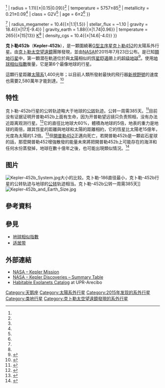 {{noteTA
|G1=Astronomy
|G2=單位
|1=zh-cn:空间望远镜; zh-tw:太空望遠鏡; zh-hk:太空望遠鏡;
|2=zh-cn:开普勒; zh-tw:克卜勒; zh-hk:開普勒
}}

{{Planetbox begin
| name = Kepler-452b
}}

{{Planetbox image
| image            = PIA19824.gif
| caption          = 藝術家繪圖的克卜勒452b
}}

{{Planetbox star
| star             = [[克卜勒452|克卜勒452]] 
| constell= [[天鵝座|天鵝座]]
| RA = {{RA|19|44|00.89}}<ref name="NASA-EPA-Kepler452b">{{cite web |title=NASA Exoplanet Archive - Confirmed Planet Overview - Kepler-452b |url=http://exoplanetarchive.ipac.caltech.edu/cgi-bin/DisplayOverview/nph-DisplayOverview?objname=Kepler-452+b |date=2015 |work=[[NASA_Exoplanet_Archive|NASA Exoplanet Archive]] |accessdate=23 July 2015 |archive-date=2019-04-18 |archive-url=https://web.archive.org/web/20190418103528/https://exoplanetarchive.ipac.caltech.edu/cgi-bin/DisplayOverview/nph-DisplayOverview?objname=Kepler-452+b |dead-url=no }}</ref>
| DEC= {{DEC|+44|16|39.2}}<ref name="NASA-EPA-Kepler452b" />
| dist_ly = 1400
| dist_pc = 430
| app_mag = 13.426 (?)
| mass = 1.037{{±|0.054|0.047}}<ref name="NASA-EPA-Kepler452b" />
| radius = 1.11{{±|0.15|0.09}}<ref name="NASA-EPA-Kepler452b" />
| temperature = 5757±85<ref name="NASA-EPA-Kepler452b" />
| metallicity = 0.21±0.09<ref name="NASA-EPA-Kepler452b" />
| class = G2V<ref name="NASA-EPA-Kepler452b" />
| age = 6±2<ref name="NASA-EPA-Kepler452b" />
}}

{{Planetbox character
| mass_earth = 5 ± 2
| radius_earth = 1.63{{±|0.23|0.20}}<ref name="NASA-EPA-Kepler452b" />
| radius_megameter = 10.4{{±|1.1|1.5}}
| stellar_flux = ~1.10
| gravity = 18.4{{±|17.1|-9.4}}
| gravity_earth = 1.88{{±|1.74|0.96}}
| temperature = 265{{±|15|13}} [[Kelvin|K]]<ref name="NASA-EPA-Kepler452b" />
| density_cgs = 10.4{{±|14.6|-4.0}}
}}

{{Planetbox orbit
| period           = 385
| semimajor        = 1.05
| inclination = 89.806(+0.13,-0.049)
}}

{{Planetbox discovery
| discovery_date   = 2015年7月23日（宣布）
| discoverers      = 克卜勒科學團隊
| discovery_method = [[凌日法|凌日法]]
| discovery_site   = [[克卜勒太空望遠鏡|克卜勒太空望遠鏡]]
| discovery_status = Published
}}
{{Planetbox reference
| star             = Kepler-452
| planet           = b
| simbad           = Kepler-452
}}
{{Planetbox end}}

'''克卜勒452b'''（'''Kepler-452b'''），是一顆圍繞著[[G型主序星|G型主序星]][[克卜勒452|克卜勒452]]的太陽系外行星。由[[克卜勒太空望遠鏡|克卜勒太空望遠鏡]]團隊發現，並由[[美国国家航空航天局|NASA]]於2015年7月23日公布。是已知[[類地行星|類地行星]]中，第一顆潜在軌道位於與[[太陽|太陽]]相似的[[适居带|恆星舒適帶]]上的[[超级地球|超级地球]]<ref name="Chou">{{cite press release|last1 = Chou|first1 = Felicia|last2 = Johnson|first2 = Michelle|title = NASA’s Kepler Mission Discovers Bigger, Older Cousin to Earth|url = http://www.nasa.gov/press-release/nasa-kepler-mission-discovers-bigger-older-cousin-to-earth|accessdate = 23 July 2015|agency = NASA|date = 23 July 2015|archive-date = 2015-10-07|archive-url = https://web.archive.org/web/20151007035447/http://www.nasa.gov/press-release/nasa-kepler-mission-discovers-bigger-older-cousin-to-earth/|dead-url = no}}</ref>。使用[[地球相似指數|地球相似指數]]衡量，它是第6个最像地球的行星。

這顆行星距離[[太阳系|太陽系]]1,400光年；以目前人類所發射最快的飛行器[[新視野號|新視野號]]的速度也需要2,580萬年才能到達。<ref name="bno">{{cite web|url = http://bnonews.com/news/index.php/news/id961|script-title = en:NASA telescope discovers Earth-like planet in star’s ‘habitable zone’|date = 23 July 2015|work = [[BNO_News|BNO News]]|accessdate = 23 July 2015|archive-date = 2016-03-04|archive-url = https://web.archive.org/web/20160304042706/http://bnonews.com/news/index.php/news/id961|dead-url = no}}</ref>

==特性==
克卜勒-452b行星的公转轨迹略大于地球的[[公转|公转]]轨迹。公转一周需385天。<ref name=Overbye>{{cite news|last1=Overbye|first1=Dennis|script-title=en:Kepler Data Reveals What Might Be Best ‘Goldilocks’ Planet Yet|url=http://www.nytimes.com/2015/07/24/science/space/kepler-data-reveals-what-might-be-best-goldilocks-planet-yet.html?_r=0|accessdate=23 July 2015|work=The New York Times|date=23 July 2015|archive-date=2015-07-26|archive-url=https://web.archive.org/web/20150726104949/http://www.nytimes.com/2015/07/24/science/space/kepler-data-reveals-what-might-be-best-goldilocks-planet-yet.html?_r=0|dead-url=no}}</ref>目前没有证据证明开普勒452b上面有生命，因为开普勒望远镜只负责照相，没有办法近距离观测行星。<ref>{{cite news|title=NASA发现"另一个地球":相似指数0.98 或有流动水|url=http://news.163.com/15/0724/00/AV8FNH640001121M.html|accessdate=23 July 2015|work=网易|date=23 July 2015|archive-date=2015-07-24|archive-url=https://web.archive.org/web/20150724024307/http://news.163.com/15/0724/00/AV8FNH640001121M.html|dead-url=no}}</ref>它的直徑比地球大60%，體積為地球的5倍，地表的重力是地球的兩倍，跟其恆星的距離與地球和太陽的距離相約，它的恆星比太陽老15億年，光度為太陽的1.2倍。<ref>{{cite news|title=太空總署發現最似地球星體|url=http://hk.apple.nextmedia.com/international/art/20150724/19230722?_ga=1.1713079.768165092.1435212783|accessdate=24 July 2015|work=[[蘋果日報|蘋果日報]]|date=24 July 2015|archive-date=2015-07-24|archive-url=https://web.archive.org/web/20150724075439/http://hk.apple.nextmedia.com/international/art/20150724/19230722?_ga=1.1713079.768165092.1435212783|dead-url=no}}</ref>但[[開普勒452|開普勒452]]正邁向死亡，若開普勒452b是一顆岩石星球的話，那麼開普勒452增強散發的能量未來將把開普勒452b上可能存在的海洋和任何水份蒸發掉，地球在數十億年之後，也可能出現類似情況。<ref>{{cite news|title=NASA宣佈 發現與地球極相似行星|url=http://hk.apple.nextmedia.com/realtime/international/20150724/54008650|accessdate=24 July 2015|work=[[蘋果日報|蘋果日報]]|date=24 July 2015|archive-date=2015-07-24|archive-url=https://web.archive.org/web/20150724203651/http://hk.apple.nextmedia.com/realtime/international/20150724/54008650|dead-url=no}}</ref>

==图片==
[[File:Kepler-452b_System.jpg|none]]大小的比较。克卜勒-186直径最小，克卜勒-452b行星的公转轨迹与地球的[[公转|公转]]轨迹相当。克卜勒-452b公转一周需385天]]
[[File:Kepler-452b_and_Earth_Size.jpg|none]]

== 參考資料 ==
{{Reflist|2}}

== 參見 ==
* [[地球相似指數|地球相似指數]]
* [[适居带|适居带]]

== 外部連結 ==
{{commons|Category:Kepler-452b}}
* [https://web.archive.org/web/20131105082102/http://www.nasa.gov/mission_pages/kepler/main/index.html NASA – Kepler Mission]
* [http://kepler.nasa.gov/Mission/discoveries/ NASA – Kepler Discoveries – Summary Table]{{Wayback|url=http://kepler.nasa.gov/Mission/discoveries/ |date=20160511054656 }}
* [http://phl.upr.edu/projects/habitable-exoplanets-catalog Habitable Exolanets Catalog]{{Wayback|url=http://phl.upr.edu/projects/habitable-exoplanets-catalog |date=20180211104253 }} at UPR-Arecibo

{{系外行星}}
{{天體生物學}}
{{Sky|19|44|00.89|+|44|16|39.2|1400}}

[[Category:天鹅座|Category:天鹅座]]
[[Category:太陽系外行星|Category:太陽系外行星]]
[[Category:2015年发现的系外行星|Category:2015年发现的系外行星]]
[[Category:类地行星|Category:类地行星]]
[[Category:克卜勒太空望遠鏡發現的系外行星|Category:克卜勒太空望遠鏡發現的系外行星]]